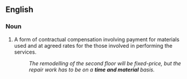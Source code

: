 ==English==

===Noun===
{{en-noun|head=[[time]] [[and]] [[material]]}}

# {{label|en|idiomatic|business}} A form of contractual compensation involving payment for materials used and at agreed rates for the those involved in performing the services.
#: ''The remodelling of the second floor will be fixed-price, but the repair work has to be on a '''time and material''' basis.''